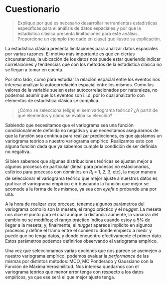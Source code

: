 # Cuestionario

> Explique por qué es necesario desarrollar herramientas estadísticas específicas para el análisis de datos espaciales y
> por qué la estadística clásica presenta limitaciones para este análisis. Proporcione un ejemplo (no dado en clase) que
> ilustre su explicación.

La estadística clásica presenta limitaciones para analizar datos espaciales por varias razones. El motivo más importante
es que en ciertas circunstancias, la ubicación de los datos nos puede estar queriendo indicar correlaciones y tendencias
que con los métodos de la estadística clásica no se llegan a tomar en cuenta.  

Por otro lado, como para estudiar la relación espacial entre los eventos nos interesa analizar la autocorrelación
espacial entre los mismos. Como los valores de la variable suelen estar autocorrelacionados por naturaleza, no podemos
asumir que los eventos son i.i.d, por lo cual analizarlo con elementos de estadística clásica se complica. 

> ¿Cómo se selecciona (elige) el semivariograma teórico? ¿A partir de qué elementos y cómo se evalúa su elección?

Sabiendo que necesitamos que el variograma sea una función condicionalmente definida no negativa y que necesitamos
asegurarnos de que la función sea contínua para realizar predicciones, es que ajustamos un variograma teórico a nuestro
variograma empírico. Realizamos esto con alguna función dada que ya sabemos cumple la condición de ser definida no
negativa. 

Si bien sabemos que algunas distribuciones teóricas se ajustan mejor a algunos procesos en particular (lineal para
procesos no estacionarios, esférico para procesos con dominios en $R_{i}$ = 1, 2, 3, etc), la mejor manera de seleccionar
el variograma teórico que mejor ajuste a nuestros datos es graficar el variograma empírico e ir buscando la función que
mejor se acomode a la forma de los mismos, ya sea con *eyefit* o probando una por una. 

A la hora de realizar este proceso, tenemos algunos parámetros del variograma como lo son la meseta, el rango práctico y
el *nugget*. La meseta nos dice el punto para el cual aunque la distancia aumente, la varianza del cambio no se
modifica; el rango práctico indica cuando estoy a 5% de llegar a la meseta; y, finalmente, el *nugget* aparece implícito
en algunos procesos y define el tramo entre el comienzo donde empiezo a medir y puede que no tenga datos, y donde
encuentro efectivamente el primer dato. Estos parámetros podemos definirlos observando el variograma empírico. 

Una vez que seleccionamos varias opciones que nos parece se asemejen a nuestro variograma empírico, podemos evaluar la
*performance* de las mismas por distintos métodos: MCO, MC Ponderado y Gaussiano con la Función de Máxima Verosimilitud.
Nos interesa quedarnos con el variograma teórico que menor error tenga con respecto a los datos empíricos, ya que ese
será el que mejor ajuste tenga. 
